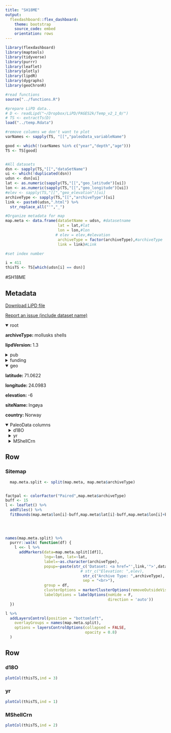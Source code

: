```yaml
---
title: "SH18ME"
output: 
  flexdashboard::flex_dashboard:
    theme: bootstrap
    source_code: embed
    orientation: rows
---
```


```r
library(flexdashboard)
library(maptools)
library(tidyverse)
library(purrr)
library(leaflet)
library(plotly)
library(lipdR)
library(dygraphs)
library(geoChronR)

#read functions
source("../functions.R")

#prepare LiPD data..
# D <- readLipd("~/Dropbox/LiPD/PAGES2k/Temp_v2_1_0/")
# TS <- extractTs(D)
load("../temp.Rdata")

#remove columns we don't want to plot
varNames <- sapply(TS, "[[","paleoData_variableName")

good <- which(!(varNames %in% c("year","depth","age")))
TS <- TS[good]


#All datasets
dsn <- sapply(TS,"[[","dataSetName")
ui <- which(!duplicated(dsn))
udsn <- dsn[ui]
lat <- as.numeric(sapply(TS,"[[","geo_latitude")[ui])
lon <- as.numeric(sapply(TS,"[[","geo_longitude")[ui])
#elev <- sapply(TS,"[[","geo_elevation")[ui]
archiveType <- sapply(TS,"[[","archiveType")[ui]
link <- paste0(udsn,".html") %>% 
  str_replace_all("'","_")

#Organize metadata for map
map.meta <- data.frame(dataSetName = udsn, #datasetname
                       lat = lat,#lat
                       lon = lon,#lon
                      # elev = elev,#elevation
                       archiveType = factor(archiveType),#archiveType
                       link = link)#Link

#set index number

i = 411
thisTS <- TS[which(udsn[i] == dsn)]
```
#SH18ME

Metadata {.sidebar}
-------------------------------------
[Download LiPD file](SH18ME.lpd)
            

[Report an issue (include dataset name)](https://github.com/nickmckay/LiPDverse/issues)

<details open style="margin-left: 0px">
<summary>root</summary>
<p style="margin-left: 0px"><strong>archiveType: </strong>mollusks shells
<p style="margin-left: 0px"><strong>lipdVersion: </strong>1.3
</details>
<details>
<summary>pub</summary>
<details style="margin-left: 10px">
<summary>pub1</summary>
<p style="margin-left: 10px"><strong>journal: </strong>Limnology and Oceanography
<p style="margin-left: 10px"><strong>volume: </strong>61
<p style="margin-left: 10px"><strong>pages: </strong>748-764
<p style="margin-left: 10px"><strong>title: </strong>Linking large-scale climate variability withArctica islandicashell growth and geochemistry in northern Norway
<p style="margin-left: 10px"><strong>DOI: </strong>10.1002/lno.10252
</details>
</details>
<details>
<summary>funding</summary>
<details style="margin-left: 10px">
<summary>funding1</summary>
<p style="margin-left: 10px"><strong>agency: </strong>NSF
<p style="margin-left: 10px"><strong>grant: </strong>1417636
</details>
<details style="margin-left: 10px">
<summary>funding2</summary>
<p style="margin-left: 10px"><strong>agency: </strong>NSF
<p style="margin-left: 10px"><strong>grant: </strong>1417766
</details>
<details style="margin-left: 10px">
<summary>funding3</summary>
<p style="margin-left: 10px"><strong>agency: </strong>Research Council of Norway
<p style="margin-left: 10px"><strong>grant: </strong>227046
<p style="margin-left: 10px"><strong>country: </strong>Norway
</details>
<details style="margin-left: 10px">
<summary>funding4</summary>
<p style="margin-left: 10px"><strong>agency: </strong>Geological Society of America
<p style="margin-left: 10px"><strong>grant: </strong>Graduate Research Grant
</details>
</details>
<details open style="margin-left: 0px">
<summary>geo</summary>
<p style="margin-left: 0px"><strong>latitude: </strong>71.0622
<p style="margin-left: 0px"><strong>longitude: </strong>24.0983
<p style="margin-left: 0px"><strong>elevation: </strong>-6
<p style="margin-left: 0px"><strong>siteName: </strong>Ingøya
<p style="margin-left: 0px"><strong>country: </strong>Norway
</details>
<details open>
<summary>PaleoData columns</summary>
<details style="margin-left: 10px">
<summary>d18O</summary>
<p style="margin-left: 10px"><strong>TSid: </strong>WEB8d8f0a7b
<p style="margin-left: 10px"><strong>variableName: </strong>d18O
<p style="margin-left: 10px"><strong>units: </strong>per mil
<p style="margin-left: 10px"><strong>description: </strong>d18O, Arctica islandica, per mil VPDB
<details>
<summary>interpretation</summary>
<details style="margin-left: 20px">
<summary>1</summary>
<p style="margin-left: 20px"><strong>basis: </strong>The unsmoothed δ18Oshell time series exhibits a relatively strong, negative relationship with the annual AMO index (r = −0.55; adjusted p < 0.001; January–December) over 113 yr (1900–2012).
<p style="margin-left: 20px"><strong>direction: </strong>negative
<p style="margin-left: 20px"><strong>rank: </strong>2
<p style="margin-left: 20px"><strong>scope: </strong>climate
<p style="margin-left: 20px"><strong>seasonality: </strong>April/June to April/March
<p style="margin-left: 20px"><strong>variable: </strong>AMO
</details>
<details style="margin-left: 20px">
<summary>2</summary>
<p style="margin-left: 20px"><strong>basis: </strong>The annual δ18Oshell time series each show relatively strong, negative correlations with a broad swath of North Atlantic SSTs during the satellite era
<p style="margin-left: 20px"><strong>direction: </strong>negative
<p style="margin-left: 20px"><strong>rank: </strong>1
<p style="margin-left: 20px"><strong>scope: </strong>isotope
<p style="margin-left: 20px"><strong>seasonality: </strong>April/June to April/March
<p style="margin-left: 20px"><strong>variable: </strong>T_water
</details>
</details>
</details>
<details style="margin-left: 10px">
<summary>yr</summary>
<p style="margin-left: 10px"><strong>TSid: </strong>WEBc39fe5b2
<p style="margin-left: 10px"><strong>variableName: </strong>yr
<p style="margin-left: 10px"><strong>units: </strong>AD
<p style="margin-left: 10px"><strong>description: </strong>calendar years AD, cross-dated layer counting
</details>
<details style="margin-left: 10px">
<summary>MShellCrn</summary>
<p style="margin-left: 10px"><strong>TSid: </strong>WEBf4409c5a
<p style="margin-left: 10px"><strong>variableName: </strong>MShellCrn
<p style="margin-left: 10px"><strong>units: </strong>unitless
<p style="margin-left: 10px"><strong>description: </strong>Master Shell Growth Chronology,  Arctica islandica, normalized, standard chronology
</details>

Row
-----------------------------------------------------------------------

### Sitemap

```r
  map.meta.split <- split(map.meta, map.meta$archiveType)


factpal <- colorFactor("Paired",map.meta$archiveType)
buff <- 15
l <- leaflet() %>% 
  addTiles() %>% 
  fitBounds(map.meta$lon[i]-buff,map.meta$lat[i]-buff,map.meta$lon[i]+buff,map.meta$lat[i]+buff)
  

  
  
names(map.meta.split) %>%
  purrr::walk( function(df) {
    l <<- l %>%
      addMarkers(data=map.meta.split[[df]],
                 lng=~lon, lat=~lat,
                 label=~as.character(archiveType),
                 popup=~paste(str_c('Dataset: <a href="',link,'">',dataSetName,'</a>'),
                                 # str_c("Elevation: ",elev),
                                  str_c("Archive Type: ",archiveType),
                                  sep = "<br>"),
                 group = df,
                 clusterOptions = markerClusterOptions(removeOutsideVisibleBounds = F),
                 labelOptions = labelOptions(noHide = F,
                                             direction = 'auto'))
  })

l %>%
  addLayersControl(position = "bottomleft",
    overlayGroups = names(map.meta.split),
    options = layersControlOptions(collapsed = FALSE,
                                   opacity = 0.8)
  )
```

Row {.tabset .tabset-fade}
-----------------------------------------------------------------------

### d18O
```r
plotCol(thisTS,ind = 3)
```

### yr
```r
plotCol(thisTS,ind = 1)
```

### MShellCrn
```r
plotCol(thisTS,ind = 2)
```
